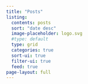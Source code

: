 ```yaml
---
title: "Posts"
listing:
  contents: posts
  sort: "date desc"
  image-placeholder: logo.svg
  #type: default
  type: grid
  categories: true
  sort-ui: true
  filter-ui: true
  feed: true
page-layout: full
---
```

